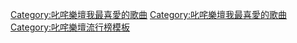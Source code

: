 {{Navbox
|name = 叱咤我最喜愛歌曲
|title = [[叱咤樂壇流行榜頒獎典禮]][[叱咤樂壇我最喜愛的歌曲大獎|我最喜愛的歌曲大獎]]
|titlestyle = background: #FFD700;
|listclass= hlist hlist-hyphen
|groupstyle = background: #FEDCBA;
|group1 = 1980年代
|list1 = 
*1988 [[葉蒨文]]《[[祝福 (葉蒨文專輯)|祝福]]》<nowiki>^</nowiki>
*1989 [[陳慧嫻]]《[[千千闋歌]]》

|group2 = 1990年代
|list2 = 
*1990 [[蔣志光]]、[[韋綺姍]]《[[相逢何必曾相識 (歌曲)|相逢何必曾相識]]》
*1991 [[张学友|張學友]]《[[每天愛你多一些]]》<nowiki>^</nowiki>
*1992 [[张学友|張學友]]《還是覺得你最好》<nowiki>***</nowiki>
*1993 [[张学友|張學友]]《[[祇想一生跟你走]]》
*1994 [[黎明]]《[[那有一天不想你]]》<nowiki>^</nowiki>
*1995 [[张学友|張學友]]《離開以後》
*1996 [[张学友|張學友]]《[[妳的名字我的姓氏]]》<nowiki>#</nowiki>
*1997 [[黎明]]《[[只要為我愛一天]]》
*1998 [[蘇永康]]《[[越吻越傷心]]》<nowiki>^</nowiki>
*1999 [[陳奕迅]]《幸福摩天輪》

|group3 = 2000年代
|list3 = 
*2000 [[陳奕迅]]《[[K歌之王]]》<nowiki>^</nowiki>
*2001 [[周杰倫]]《開不了口》
*2002 [[盧巧音]]《[[賞味人間|好心分手]]》<nowiki>^</nowiki>
*2003 [[古巨基]]《必殺技》
*2004 [[古巨基]]《[[愛與誠]]》
*2005 [[陳奕迅]]《夕陽無限好》<nowiki>^</nowiki>
*2006 [[古巨基]]《[[愛得太遲]]》<nowiki>^</nowiki>
*2007 [[張敬軒]]《[[酷愛]]》<nowiki>^</nowiki>
*2008 [[謝安琪]]《[[囍帖街 (歌曲)|囍帖街]]》<nowiki>^</nowiki>
*2009 [[Mr.]]《如果我是陳奕迅》<nowiki>#</nowiki>

|group4 = 2010年代
|list4 = 
*2010 [[陳奕迅]]《陀飛輪》
*2011 [[胡夏]]《[[那些年]]》
*2012 [[林保怡]]、[[陳豪 (演員)|陳豪]]、[[黃德斌]]《[[年少無知]]》<nowiki>#</nowiki>
*2013 [[陳奕迅]]《任我行》<nowiki>^</nowiki>
*2014 群星《[[撐起雨傘]]》<nowiki>#</nowiki>
*2015 [[吳業坤]]《原來她不夠愛我》<nowiki>#</nowiki>
*2016 [[鄭欣宜]]《女神》
*2017 [[ToNick]]《長相廝守》
*2018 [[張敬軒]]《百年樹木》
*2019 [[方皓玟]]《[[人話]]》<nowiki>#</nowiki>

|group5 = 2020年代
|list5 = 
*2020 [[姜濤]]《[[蒙著嘴說愛你]]》<nowiki>#</nowiki>
*2021 [[姜濤]]《[[Dear My Friend,]]》
| below = 註解：<nowiki>***</nowiki> 歷屆最高票數、<nowiki>#</nowiki> 非冠軍歌、<nowiki>^</nowiki> 兼獲同年度叱咤樂壇至尊歌曲大獎
}}<includeonly>[[Category:叱咤樂壇我最喜愛的歌曲]]</includeonly><noinclude>
[[Category:叱咤樂壇我最喜愛的歌曲]]
[[Category:叱咤樂壇流行榜模板]]</noinclude>